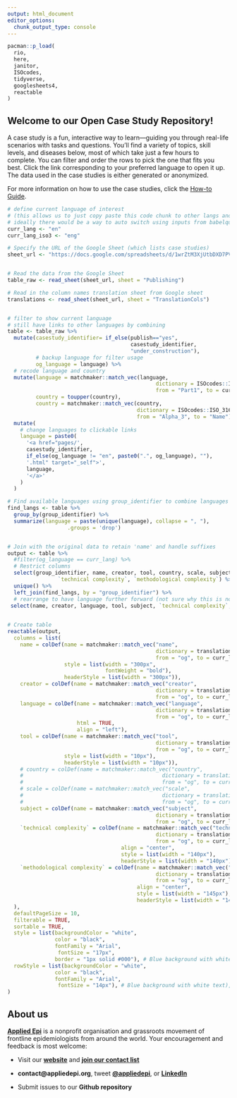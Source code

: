 ```yaml
---
output: html_document
editor_options: 
  chunk_output_type: console
---
```


```r
pacman::p_load(
  rio,
  here,
  janitor,
  ISOcodes,
  tidyverse,
  googlesheets4,
  reactable
)
```

## Welcome to our Open Case Study Repository!

A case study is a fun, interactive way to learn—guiding you through real-life scenarios with tasks and questions. You’ll find a variety of topics, skill levels, and diseases below, most of which take just a few hours to complete. You can filter and order the rows to pick the one that fits you best. Click the link corresponding to your preferred language to open it up. The data used in the case studies is either generated or anonymized. 

For more information on how to use the case studies, click the [How-to
Guide](pages/instructions.html). 

```r

# define current language of interest 
# (this allows us to just copy paste this code chunk to other langs and switch, 
# ideally there would be a way to auto switch using inputs from babelquarto?)
curr_lang <- "en"
curr_lang_iso3 <- "eng"

# Specify the URL of the Google Sheet (which lists case studies)
sheet_url <- "https://docs.google.com/spreadsheets/d/1wrZtM3XjUtbDXD7PVLOHdd-H92hq_-WAQoIpRatjhlc/edit?gid=598142358"


# Read the data from the Google Sheet
table_raw <- read_sheet(sheet_url, sheet = "Publishing")

# Read in the column names translation sheet from Google sheet
translations <- read_sheet(sheet_url, sheet = "TranslationCols")


# filter to show current language 
# still have links to other languages by combining
table <- table_raw %>%
  mutate(casestudy_identifier= if_else(publish=="yes",
                                       casestudy_identifier, 
                                       "under_construction"), 
         # backup language for filter usage 
         og_language = language) %>% 
  # recode language and country 
  mutate(language = matchmaker::match_vec(language, 
                                               dictionary = ISOcodes::ISO_639_3, 
                                               from = "Part1", to = curr_lang_iso3), 
         country = toupper(country),
         country = matchmaker::match_vec(country, 
                                         dictionary = ISOcodes::ISO_3166_1, 
                                         from = "Alpha_3", to = "Name")) %>% 
  mutate(
    # change languages to clickable links 
    language = paste0(
      '<a href="pages/', 
      casestudy_identifier, 
      if_else(og_language != "en", paste0(".", og_language), ""),
      '.html" target="_self">', 
      language, 
      '</a>'
    )
  )

# Find available languages using group_identifier to combine languages
find_langs <- table %>% 
  group_by(group_identifier) %>% 
  summarize(language = paste(unique(language), collapse = ", "), 
                   .groups = 'drop')  


# Join with the original data to retain 'name' and handle suffixes
output <- table %>% 
  #filter(og_language == curr_lang) %>% 
  # Restrict columns  
  select(group_identifier, name, creator, tool, country, scale, subject,
                `technical complexity`, `methodological complexity`) %>% 
  unique() %>% 
  left_join(find_langs, by = "group_identifier") %>% 
  # rearrange to have language further forward (not sure why this is not agreeing)
 select(name, creator, language, tool, subject, `technical complexity`, `methodological complexity`)
  

# Create table
reactable(output,
  columns = list(
    name = colDef(name = matchmaker::match_vec("name", 
                                               dictionary = translations, 
                                               from = "og", to = curr_lang), 
                  style = list(width = "300px",
                               fontWeight = "bold"),
                  headerStyle = list(width = "300px")),
    creator = colDef(name = matchmaker::match_vec("creator", 
                                               dictionary = translations, 
                                               from = "og", to = curr_lang)), 
    language = colDef(name = matchmaker::match_vec("language", 
                                               dictionary = translations, 
                                               from = "og", to = curr_lang), 
                      html = TRUE,
                      align = "left"),
    tool = colDef(name = matchmaker::match_vec("tool", 
                                               dictionary = translations, 
                                               from = "og", to = curr_lang),
                  style = list(width = "10px"),
                  headerStyle = list(width = "10px")), 
    # country = colDef(name = matchmaker::match_vec("country", 
    #                                            dictionary = translations, 
    #                                            from = "og", to = curr_lang), 
    # scale = colDef(name = matchmaker::match_vec("scale", 
    #                                            dictionary = translations, 
    #                                            from = "og", to = curr_lang), 
    subject = colDef(name = matchmaker::match_vec("subject", 
                                               dictionary = translations, 
                                               from = "og", to = curr_lang)),
    `technical complexity` = colDef(name = matchmaker::match_vec("technical complexity", 
                                               dictionary = translations, 
                                               from = "og", to = curr_lang),
                                    align = "center",
                                    style = list(width = "140px"),
                                    headerStyle = list(width = "140px")),
    `methodological complexity` = colDef(name = matchmaker::match_vec("methodological complexity", 
                                               dictionary = translations, 
                                               from = "og", to = curr_lang), 
                                         align = "center",
                                         style = list(width = "145px"),
                                         headerStyle = list(width = "145px"))
  ),
  defaultPageSize = 10,
  filterable = TRUE,
  sortable = TRUE,
  style = list(backgroundColor = "white", 
               color = "black", 
               fontFamily = "Arial",  
                fontSize = "17px",
               border = "1px solid #000"), # Blue background with white text),
  rowStyle = list(backgroundColor = "white", 
               color = "black", 
               fontFamily = "Arial",  
                fontSize = "14px"), # Blue background with white text),
)
```


## About us

[**Applied Epi**](https://www.appliedepi.org/) is a nonprofit organisation and grassroots movement of frontline epidemiologists from around the world. Your encouragement and feedback is most welcome:

-   Visit our [**website**](https://www.appliedepi.org/) and [**join our contact list**](https://docs.google.com/forms/d/e/1FAIpQLSdtk7Mg32lYQ3ucbIM-kIwIRxgRwDfG5TJHsVAbFjQ1i6fwiw/viewform?usp=send_form)

-   **contact\@appliedepi.org**, tweet [**\@appliedepi**](https://x.com/appliedepi), or [**LinkedIn**](https://www.linkedin.com/company/appliedepi/?originalSubdomain=it)

-   Submit issues to our **Github repository**
